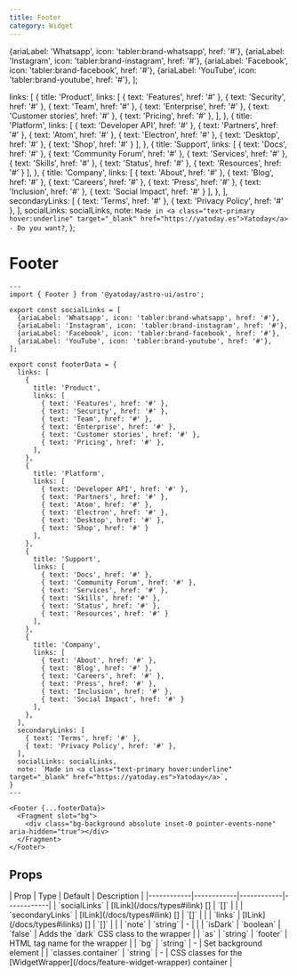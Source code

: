 ```yaml
---
title: Footer
category: Widget
---
```



  {ariaLabel: 'Whatsapp', icon: 'tabler:brand-whatsapp', href: '#'},
  {ariaLabel: 'Instagram', icon: 'tabler:brand-instagram', href: '#'},
  {ariaLabel: 'Facebook', icon: 'tabler:brand-facebook', href: '#'},
  {ariaLabel: 'YouTube', icon: 'tabler:brand-youtube', href: '#'},
];

  links: [
    {
      title: 'Product',
      links: [
        { text: 'Features', href: '#' },
        { text: 'Security', href: '#' },
        { text: 'Team', href: '#' },
        { text: 'Enterprise', href: '#' },
        { text: 'Customer stories', href: '#' },
        { text: 'Pricing', href: '#' },
      ],
    },
    {
      title: 'Platform',
      links: [
        { text: 'Developer API', href: '#' },
        { text: 'Partners', href: '#' },
        { text: 'Atom', href: '#' },
        { text: 'Electron', href: '#' },
        { text: 'Desktop', href: '#' },
        { text: 'Shop', href: '#' }
      ],
    },
    {
      title: 'Support',
      links: [
        { text: 'Docs', href: '#' },
        { text: 'Community Forum', href: '#' },
        { text: 'Services', href: '#' },
        { text: 'Skills', href: '#' },
        { text: 'Status', href: '#' },
        { text: 'Resources', href: '#' }
      ],
    },
    {
      title: 'Company',
      links: [
        { text: 'About', href: '#' },
        { text: 'Blog', href: '#' },
        { text: 'Careers', href: '#' },
        { text: 'Press', href: '#' },
        { text: 'Inclusion', href: '#' },
        { text: 'Social Impact', href: '#' }
      ],
    },
  ],
  secondaryLinks: [
    { text: 'Terms', href: '#' },
    { text: 'Privacy Policy', href: '#' },
  ],
  socialLinks: socialLinks,
  note: `
    		Made in <a class="text-primary hover:underline" target="_blank" href="https://yatoday.es">Yatoday</a> · Do you want?
  `,
};

# Footer


<Demo title="">
  <Footer {...footerData}>
    <Fragment slot="bg">
      <div className="bg-background absolute inset-0 pointer-events-none" aria-hidden="true"></div>
    </Fragment>
  </Footer>
</Demo>

```astro
---
import { Footer } from '@yatoday/astro-ui/astro';

export const socialLinks = [
  {ariaLabel: 'Whatsapp', icon: 'tabler:brand-whatsapp', href: '#'},
  {ariaLabel: 'Instagram', icon: 'tabler:brand-instagram', href: '#'},
  {ariaLabel: 'Facebook', icon: 'tabler:brand-facebook', href: '#'},
  {ariaLabel: 'YouTube', icon: 'tabler:brand-youtube', href: '#'},
];

export const footerData = {
  links: [
    {
      title: 'Product',
      links: [
        { text: 'Features', href: '#' },
        { text: 'Security', href: '#' },
        { text: 'Team', href: '#' },
        { text: 'Enterprise', href: '#' },
        { text: 'Customer stories', href: '#' },
        { text: 'Pricing', href: '#' },
      ],
    },
    {
      title: 'Platform',
      links: [
        { text: 'Developer API', href: '#' },
        { text: 'Partners', href: '#' },
        { text: 'Atom', href: '#' },
        { text: 'Electron', href: '#' },
        { text: 'Desktop', href: '#' },
        { text: 'Shop', href: '#' }
      ],
    },
    {
      title: 'Support',
      links: [
        { text: 'Docs', href: '#' },
        { text: 'Community Forum', href: '#' },
        { text: 'Services', href: '#' },
        { text: 'Skills', href: '#' },
        { text: 'Status', href: '#' },
        { text: 'Resources', href: '#' }
      ],
    },
    {
      title: 'Company',
      links: [
        { text: 'About', href: '#' },
        { text: 'Blog', href: '#' },
        { text: 'Careers', href: '#' },
        { text: 'Press', href: '#' },
        { text: 'Inclusion', href: '#' },
        { text: 'Social Impact', href: '#' }
      ],
    },
  ],
  secondaryLinks: [
    { text: 'Terms', href: '#' },
    { text: 'Privacy Policy', href: '#' },
  ],
  socialLinks: socialLinks,
  note: `Made in <a class="text-primary hover:underline" target="_blank" href="https://yatoday.es">Yatoday</a>`,
}
---

<Footer {...footerData}>
  <Fragment slot="bg">
    <div class="bg-background absolute inset-0 pointer-events-none" aria-hidden="true"></div>
  </Fragment>
</Footer>
```


## Props

<div className="overflow-x-auto">
  <div className="min-w-xl">
    | Prop | Type | Default | Description | 
    |------------|------------|------------|------------| 
    | `socialLinks` | [ILink](/docs/types#ilink) [] | `[]` |  |
    | `secondaryLinks` | [ILink](/docs/types#ilink) [] | `[]` |  |
    | `links` | [ILink](/docs/types#ilinks) [] | `[]` |  |
    | `note` | `string` | - |  |
    | `isDark` | `boolean` | `false` | Adds the `dark` CSS class to the wrapper |
    | `as` | `string` | `footer` | HTML tag name for the wrapper |
    | `bg` | `string` | - | Set background element |
    | `classes.container` | `string` | - | CSS classes for the [WidgetWrapper](/docs/feature-widget-wrapper) container |
  </div>
</div>
